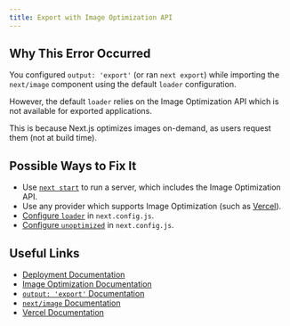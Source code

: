 ```yaml
---
title: Export with Image Optimization API
---
```


## Why This Error Occurred

You configured `output: 'export'` (or ran `next export`) while importing the `next/image` component using the default `loader` configuration.

However, the default `loader` relies on the Image Optimization API which is not available for exported applications.

This is because Next.js optimizes images on-demand, as users request them (not at build time).

## Possible Ways to Fix It

- Use [`next start`](/docs/pages/api-reference/cli/next#next-start-options) to run a server, which includes the Image Optimization API.
- Use any provider which supports Image Optimization (such as [Vercel](https://vercel.com)).
- [Configure `loader`](/docs/pages/api-reference/components/image#loader) in `next.config.js`.
- [Configure `unoptimized`](/docs/pages/api-reference/components/image#unoptimized) in `next.config.js`.

## Useful Links

- [Deployment Documentation](/docs/pages/building-your-application/deploying#managed-nextjs-with-vercel)
- [Image Optimization Documentation](/docs/pages/building-your-application/optimizing/images)
- [`output: 'export'` Documentation](/docs/pages/guides/static-exports)
- [`next/image` Documentation](/docs/pages/api-reference/components/image)
- [Vercel Documentation](https://vercel.com/docs/concepts/next.js/image-optimization)
